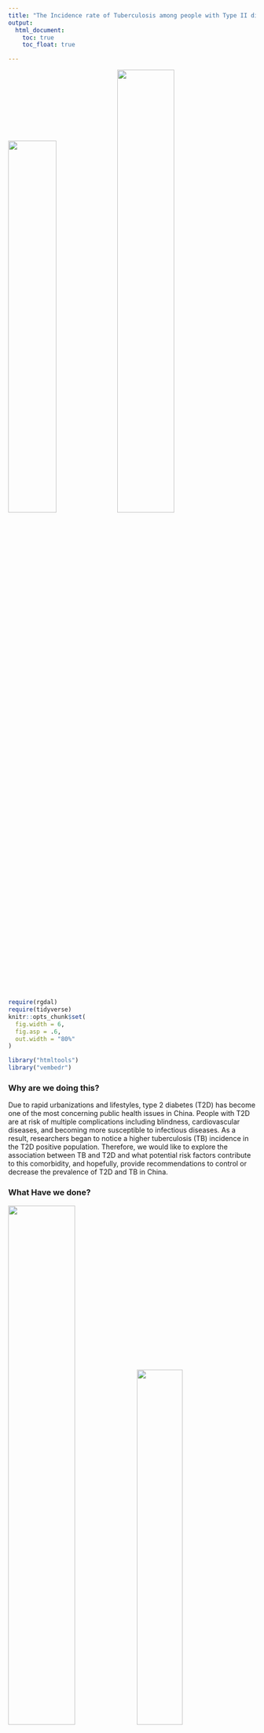 ```yaml
---
title: "The Incidence rate of Tuberculosis among people with Type II diabetes in Shanghai, China"
output:
  html_document:
    toc: true
    toc_float: true

---
```


<img src="./image/tb1.jpg" style="width:44%"><img src="./image/db1.png" style="width:48%">


```r
require(rgdal)
require(tidyverse)
knitr::opts_chunk$set(
  fig.width = 6,
  fig.asp = .6,
  out.width = "80%"
)

library("htmltools")
library("vembedr")

```


### Why are we doing this? 

Due to rapid urbanizations and lifestyles, type 2 diabetes (T2D) has become one of the most concerning public health issues in China. People with T2D are at risk of multiple complications including blindness, cardiovascular diseases, and becoming more susceptible to infectious diseases. As a result, researchers began to notice a higher tuberculosis (TB) incidence in the T2D positive population. Therefore, we would like to explore the association between TB and T2D and what potential risk factors contribute to this comorbidity, and hopefully, provide recommendations to control or decrease the prevalence of T2D and TB in China.


### What Have we done?

<img src="./image/lab1.jpg" style="width:52%"><img src="./image/lab2.jpg" style="width:43%">

After cleaning our database, we mainly focused on four main risk factors: diabetes diagnosis age, glucose management, drug usage level, complications level, and daily exercise level. When doing the analysis, for each risk factors, we looked for the different distributions of different levels by gender, by district, and by age. we also analyzed the odds of tuberculosis in different levels of risk factors. We have explored histograms, density plot and odds ratio comparing plot to analyze different distributions. Furthermore, we applied "shiny" to create interactive graphics and web-like applications and fitted an advanced statistical model "Cox Regression" and made survival analysis.


### What have we found? 

<img src="./image/cox.png" style="width:52%"><img src="./image/KM.png" style="width:43%">

We estimated the incidence rate of TB within following-up period for different gender and found that male diabetes had a higher risk of TB. We also found the factors including the diagnosis age of diabetes, BMI, exercise, drug taking would also affact the risk of TB. Also, there was a clear separation of Kaplan–Meier survival
curves which showed that people does not taking medicines have a higher probability of being infected with .


### Screen Cast


```r
embed_url("https://www.youtube.com/watch?v=pD03ZKy_cmM")
```



***

#### Relevant Links: 

[Data Source](https://drive.google.com/open?id=1GPXa4-lAR7s1kYu0m6uMAxWKNmOVekh-) | [Data Discription](VariableDictionary.html) | [Final Report](https://github.com/danazenggg/shiny/blob/master/Final_Report.md) | [Screen Cast](https://www.youtube.com/watch?v=pD03ZKy_cmM) 

#### Contact Us:
[Annie Yu](mailto:xy2404@cumc.columbia.edu) | [Coco Zou](mailto:xz2809@cumc.columbia.edu) | [Dana Zeng](mailto:dz2399@cumc.columbia.edu) | [Hanbo Qiu](mailto:hq2103@cumc.columbia.edu) | [Rui Huang](mailto:rh2916@cumc.columbia.edu) 

***

<p style="text-align: center;"> <img src="image/endtb.png" style="width:20%"> </p>